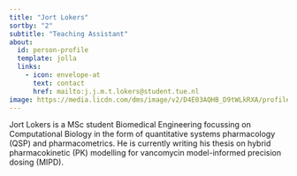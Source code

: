 ```yaml
---
title: "Jort Lokers"
sortby: "2"
subtitle: "Teaching Assistant"
about:
  id: person-profile
  template: jolla
  links:
    - icon: envelope-at
      text: contact
      href: mailto:j.j.m.t.lokers@student.tue.nl
image: https://media.licdn.com/dms/image/v2/D4E03AQHB_D9tWLkRXA/profile-displayphoto-shrink_400_400/profile-displayphoto-shrink_400_400/0/1730809495566?e=1736985600&v=beta&t=wb8pOl5BwXL4Xu8wTljwFJdVNHqNGLyEOXzN-3WUn9w
---
```


:::{#person-profile}
Jort Lokers is a MSc student Biomedical Engineering focussing on Computational Biology in the form of quantitative systems pharmacology (QSP) and pharmacometrics. He is currently writing his thesis on hybrid pharmacokinetic (PK) modelling for vancomycin model-informed precision dosing (MIPD).
:::